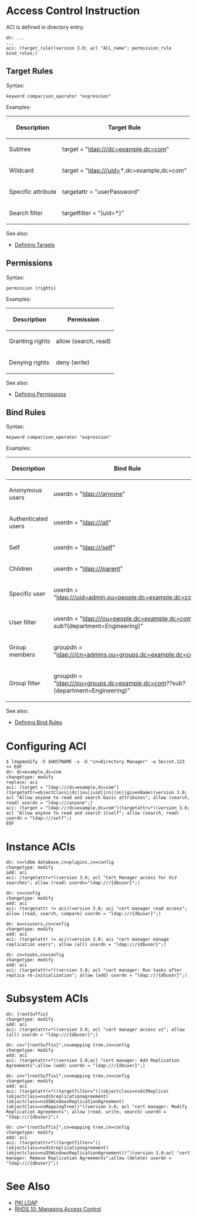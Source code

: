 = Access Control Instruction =

ACI is defined in directory entry:

<pre>
dn: ...
...
aci: (target_rule)(version 3.0; acl "ACL_name"; permission_rule bind_rules;)
</pre>

== Target Rules ==

Syntax:

<pre>
keyword comparison_operator "expression"
</pre>

Examples:

{| class="wikitable"
! Description
! Target Rule
|-
| Subtree
| target = "ldap:///dc=example,dc=com"
|-
| Wildcard
| target = "ldap:///uid=*,dc=example,dc=com"
|-
| Specific attribute
| targetattr = "userPassword"
|-
| Search filter
| targetfilter = "(uid=*)"
|}

See also:
* [https://access.redhat.com/documentation/en-us/red_hat_directory_server/10/html-single/administration_guide/index#defining_targets Defining Targets]

== Permissions ==

Syntax:

<pre>
permission (rights)
</pre>

Examples:

{| class="wikitable"
! Description
! Permission
|-
| Granting rights
| allow (search, read)
|-
| Denying rights
| deny (write)
|}

See also:

* [https://access.redhat.com/documentation/en-us/red_hat_directory_server/10/html-single/administration_guide/index#defining_permissions Defining Permissions]

== Bind Rules ==

Syntax:

<pre>
keyword comparison_operator "expression"
</pre>

Examples:

{| class="wikitable"
! Description
! Bind Rule
|-
| Anonymous users
| userdn = "ldap:///anyone"
|-
| Authenticated users
| userdn = "ldap:///all"
|-
| Self
| userdn = "ldap:///self"
|-
| Children
| userdn = "ldap:///parent"
|-
| Specific user
| userdn = "ldap:///uid=admin,ou=people,dc=example,dc=com"
|-
| User filter
| userdn = "ldap:///ou=people,dc=example,dc=com??sub?(department=Engineering)"
|-
| Group members
| groupdn = "ldap:///cn=admins,ou=groups,dc=example,dc=com"
|-
| Group filter
| groupdn = "ldap:///ou=groups,dc=example,dc=com??sub?(department=Engineering)"
|}

See also:

* [https://access.redhat.com/documentation/en-us/red_hat_directory_server/10/html-single/administration_guide/index#defining_bind_rules Defining Bind Rules]

= Configuring ACI =

<pre>
$ ldapmodify -h $HOSTNAME -x -D "cn=Directory Manager" -w Secret.123 << EOF
dn: dc=example,dc=com
changetype: modify
replace: aci
aci: (target = "ldap:///dc=example,dc=com")(targetattr=objectClass||dc||ou||uid||cn||sn||givenName)(version 3.0; acl "Allow anyone to read and search basic attributes"; allow (search, read) userdn = "ldap:///anyone";)
aci: (target = "ldap:///dc=example,dc=com")(targetattr=*)(version 3.0; acl "Allow anyone to read and search itself"; allow (search, read) userdn = "ldap:///self";)
EOF
</pre>

= Instance ACIs =

<pre>
dn: cn=ldbm database,cn=plugins,cn=config
changetype: modify
add: aci
aci: (targetattr=*)(version 3.0; acl "Cert Manager access for VLV searches"; allow (read) userdn="ldap:///{dbuser}";)

dn: cn=config
changetype: modify
add: aci
aci: (targetattr != aci)(version 3.0; aci "cert manager read access"; allow (read, search, compare) userdn = "ldap:///{dbuser}";)

dn: ou=csusers,cn=config
changetype: modify
add: aci
aci: (targetattr != aci)(version 3.0; aci "cert manager manage replication users"; allow (all) userdn = "ldap:///{dbuser}";)

dn: cn=tasks,cn=config
changetype: modify
add: aci
aci: (targetattr=*)(version 3.0; acl "cert manager: Run tasks after replica re-initialization"; allow (add) userdn = "ldap:///{dbuser}";)
</pre>

= Subsystem ACIs =

<pre>
dn: {rootSuffix}
changetype: modify
add: aci
aci: (targetattr=*)(version 3.0; acl "cert manager access v2"; allow (all) userdn = "ldap:///{dbuser}";)

dn: cn="{rootSuffix}",cn=mapping tree,cn=config
changetype: modify
add: aci
aci: (targetattr=*)(version 3.0;acl "cert manager: Add Replication Agreements";allow (add) userdn = "ldap:///{dbuser}";)

dn: cn="{rootSuffix}",cn=mapping tree,cn=config
changetype: modify
add: aci
aci: (targetattr=*)(targetfilter="(|(objectclass=nsds5Replica)(objectclass=nsds5replicationagreement)(objectclass=nsDSWindowsReplicationAgreement)(objectClass=nsMappingTree))")(version 3.0; acl "cert manager: Modify Replication Agreements"; allow (read, write, search) userdn = "ldap:///{dbuser}";)

dn: cn="{rootSuffix}",cn=mapping tree,cn=config
changetype: modify
add: aci
aci: (targetattr=*)(targetfilter="(|(objectclass=nsds5replicationagreement)(objectclass=nsDSWindowsReplicationAgreement))")(version 3.0;acl "cert manager: Remove Replication Agreements";allow (delete) userdn = "ldap:///{dbuser}";)
</pre>

= See Also =

* [[PKI LDAP]]
* [https://access.redhat.com/documentation/en-us/red_hat_directory_server/10/html-single/administration_guide/index#managing_access_control RHDS 10: Managing Access Control]